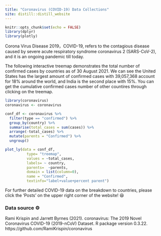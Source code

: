 ```yaml
---
title: "Coronavirus (COVID-19) Data Collections"
site: distill::distill_website
---
```



```r
knitr::opts_chunk$set(echo = FALSE)
library(dplyr)
library(plotly)
```

Corona Virus Disease 2019，COVID-19, refers to the contagious disease caused by severe acute respiratory syndrome coronavirus 2 (SARS-CoV-2), and it is an ongoing pandemic till today.

The following interactive treemap demonstrates the total number of confirmed cases by countries as of 30 August 2021. We can see the United States has the largest amount of confirmed cases with 39,057,368 account for 18% around the world, and India is the second place with 15%. You can get the cumulative confirmed cases number of other countires through clicking on the treemap.

```r
library(coronavirus)
coronavirus <- coronavirus

conf_df <- coronavirus %>% 
  filter(type == "confirmed") %>%
  group_by(country) %>%
  summarise(total_cases = sum(cases)) %>%
  arrange(-total_cases) %>%
  mutate(parents = "Confirmed") %>%
  ungroup() 

plot_ly(data = conf_df,
          type= "treemap",
          values = ~total_cases,
          labels= ~ country,
          parents=  ~parents,
          domain = list(column=0),
          name = "Confirmed",
          textinfo="label+value+percent parent")
```

For further detailed COVID-19 data on the breakdown to countries, please click the 'Posts' on the upper right corner of the website! 😆



### Data source ⚙️

Rami Krispin and Jarrett Byrnes (2021). coronavirus: The 2019 Novel Coronavirus COVID-19 (2019-nCoV) Dataset. R package version 0.3.22. https://github.com/RamiKrispin/coronavirus
